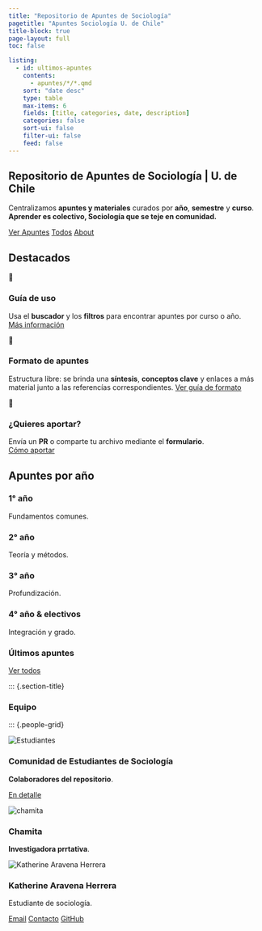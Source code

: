 ---
title: "Repositorio de Apuntes de Sociología"
pagetitle: "Apuntes Sociología U. de Chile"
title-block: true 
page-layout: full
toc: false

listing:
  - id: ultimos-apuntes
    contents:
      - apuntes/*/*.qmd
    sort: "date desc"
    type: table
    max-items: 6
    fields: [title, categories, date, description]
    categories: false
    sort-ui: false
    filter-ui: false
    feed: false
---

::: {.hero .hero-anim .text-white}
# Repositorio de Apuntes de Sociología | U. de Chile
Centralizamos **apuntes y materiales** curados por **año**, **semestre** y **curso**.  
**Aprender es colectivo, Sociología que se teje en comunidad.**

[Ver Apuntes](cursos/cursos.qmd){.btn .btn-primario .btn-lg}
[Todos](apuntes/apuntes.qmd){.btn .btn-secundario .btn-lg}
[About](about.qmd){.btn .btn-borde .btn-lg}
:::



## Destacados {#destacados}

::: {.features-grid}
::: {.feature-tile}
<div class="ico">🔎</div>
### Guía de uso
Usa el **buscador** y los **filtros** para encontrar apuntes por curso o año.  
[Más información](/about.qmd)
:::
::: {.feature-tile}
<div class="ico">🧩</div>
### Formato de apuntes
Estructura libre: se brinda una **síntesis**, **conceptos clave** y enlaces a más material junto a las referencías correspondientes.
[Ver guía de formato](/about.qmd)
:::
::: {.feature-tile}
<div class="ico">🤝</div>
### ¿Quieres aportar?
Envía un **PR** o comparte tu archivo mediante el **formulario**.  
[Cómo aportar](about.qmd)
:::
:::

## Apuntes por año {#Año}

::: {.years-min}

::: {.year-min}
<div class="badge-year">
  <a class="cover" href="/apuntes/anio-1/anio-1.qmd" aria-label="Ir a 1° año"></a>
  <h3>1° año</h3>
  <p>Fundamentos comunes.</p>
</div>
:::

::: {.year-min}
<div class="badge-year">
  <a class="cover" href="/apuntes/anio-2/anio-2.qmd" aria-label="Ir a 2° año"></a>
  <h3>2° año</h3>
  <p>Teoría y métodos.</p>
</div>
:::

::: {.year-min}
<div class="badge-year">
  <a class="cover" href="/apuntes/anio-3/anio-3.qmd" aria-label="Ir a 3° año"></a>
  <h3>3° año</h3>
  <p>Profundización.</p>
</div>
:::

::: {.year-min}
<div class="badge-year">
  <a class="cover" href="/apuntes/anio-4/anio-4.qmd" aria-label="Ir a 4° año y electivos"></a>
  <h3>4° año & electivos</h3>
  <p>Integración y grado.</p>
</div>
:::

:::


::: {.banda .oscura}
::: {.container}
### Últimos apuntes {#ultimos .text-white}
[Ver todos](apuntes/){.btn .btn-borde-claro .btn-sm}

::: {#ultimos-apuntes}
:::
:::
:::

::: {.section-title}

::: {.section-title}


### Equipo {#equipo}
:::

::: {.people-grid}

::: {.person-card markdown="1"}
![](resources/imagenes/estudiantes.jpg){alt="Estudiantes"}

::: {.person-body}
### Comunidad de Estudiantes de Sociología {.person-name}
**Colaboradores del repositorio**.

<div class="person-links"> 
  <a href="comunidad.qmd" class="pill">En detalle</a>
</div>
:::
:::

::: {.person-card markdown="1"}
![](resources/imagenes/Chamita.jpg){alt="chamita"}

::: {.person-body}
### Chamita {.person-name}
**Investigadora prrtativa**.

:::
:::

::: {.person-card markdown="1"}
![](resources/imagenes/KAravena.jpg){alt="Katherine Aravena Herrera"}

::: {.person-body}
### Katherine Aravena Herrera {.person-name}
Estudiante de sociología.
 

<div class="person-links">
  <a href="mailto:katherine.aravena@ug.uchile.cl" class="pill">Email</a>
  <a href="https://www.linkedin.com/in/katherine-aravena-herrera-791a2933b/" target="_blank" rel="noopener" class="pill">Contacto</a>
  <a href="https://github.com/KAravena" target="_blank" rel="noopener" class="pill">GitHub</a>
</div>
:::
:::
